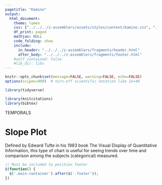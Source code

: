 ```yaml
---
pagetitle: "Kamino"
output: 
  html_document:
    theme: lumen
    css: ["../../../z-assemblers/assets/styles/content/kamino.css", "../../../z-assemblers/assets/icons/line-awesome/css/line-awesome.css"]
    df_print: paged
    mathjax: NULL
    code_folding: show
    include:
      in_header: "../../../z-assemblers/fragments/header.html"
      after_body: "../../../z-assemblers/fragments/footer.html"
    #self_contained: false
    #lib_dir: libs
---
```


```r

knitr::opts_chunk$set(message=FALSE, warning=FALSE, echo=FALSE)
options(scipen=999)  # turn-off scientific notation like 1e+48

library(tidyverse)

library(knitcitations)
library(bibtex)

```

<div class="activity">
TEMPORALS
</div>

# Slope Plot


<p> Defined by Edward Tufte in his 1983 book The Visual Display of Quantitative Information, this type of chart is useful for seeing trends over time and comparison among the subjects (categorical) measured.</p>


```js

// Must be included to position footer
$(function() {
  $('.main-container').after($('.footer'));
})

```

